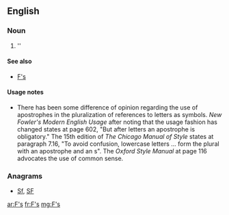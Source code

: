 ==English==

===Noun===
{{head|en|plural}}

# ''{{plural of|F|lang=en}}

====See also====
* [[F's]]

====Usage notes====
* There has been some difference of opinion regarding the use of apostrophes in the pluralization of references to letters as symbols.  ''New Fowler's Modern English Usage'' after noting that the usage fashion has changed states at page 602, "But after letters an apostrophe is obligatory."    The 15th edition of ''The Chicago Manual of Style'' states at paragraph 7.16, "To avoid confusion, lowercase letters ... form the plural with an apostrophe and an s".  The ''Oxford Style Manual'' at page 116 advocates the use of common sense.

===Anagrams===
* [[Sf#English|Sf]], [[SF#English|SF]]

[[ar:F's]]
[[fr:F's]]
[[mg:F's]]